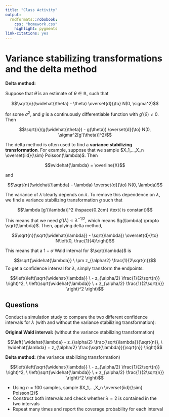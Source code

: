 ```yaml
---
title: "Class Activity"
output: 
  rmdformats::robobook:
    css: "homework.css"
    highlight: pygments
link-citations: yes
---
```


# Variance stabilizing transformations and the delta method

**Delta method:**

Suppose that $\widehat{\theta}$ is an estimate of $\theta \in \mathbb{R}$, such that 

$$\sqrt{n}(\widehat{\theta} - \theta) \overset{d}{\to} N(0, \sigma^2)$$

for some $\sigma^2$, and $g$ is a continuously differentiable function with $g'(\theta) \neq 0$. Then

$$\sqrt{n}(g(\widehat{\theta}) - g(\theta)) \overset{d}{\to} N(0, \sigma^2[g'(\theta)]^2)$$

The delta method is often used to find a **variance stabilizing transformation**. For example, suppose that we sample $X_1,...,X_n \overset{iid}{\sim} Poisson(\lambda)$. Then 

$$\widehat{\lambda} = \overline{X}$$

and 

$$\sqrt{n}(\widehat{\lambda} - \lambda) \overset{d}{\to} N(0, \lambda)$$

The variance of $\widehat{\lambda}$ clearly depends on $\lambda$. To remove this dependence on $\lambda$, we find a variance stabilizing transformation $g$ such that

$$\lambda [g'(\lambda)]^2 \hspace{0.2cm} \text{ is constant}$$

This means that we need $g'(\lambda) \propto \lambda^{-1/2}$, which means $g(\lambda) \propto \sqrt{\lambda}$. Then, applying delta method,

$$\sqrt{n}(\sqrt{\widehat{\lambda}} - \sqrt{\lambda}) \overset{d}{\to} N\left(0, \frac{1}{4}\right)$$

This means that a $1 - \alpha$ Wald interval for $\sqrt{\lambda}$ is

$$\sqrt{\widehat{\lambda}} \ \pm z_{\alpha/2} \frac{1}{2\sqrt{n}}$$
To get a confidence interval for $\lambda$, simply transform the endpoints:

$$\left(\left(\sqrt{\widehat{\lambda}} \ - z_{\alpha/2} \frac{1}{2\sqrt{n}} \right)^2, \ \left(\sqrt{\widehat{\lambda}} \ + z_{\alpha/2} \frac{1}{2\sqrt{n}} \right)^2 \right)$$

## Questions

Conduct a simulation study to compare the two different confidence intervals for $\lambda$ (with and without the variance stabilizing transformation):

**Original Wald interval:** (without the variance stabilizing transformation)

$$\left( \widehat{\lambda} - z_{\alpha/2} \frac{\sqrt{\lambda}}{\sqrt{n}}, \ \widehat{\lambda} + z_{\alpha/2} \frac{\sqrt{\lambda}}{\sqrt{n}} \right)$$

**Delta method:** (the variance stabilizing transformation)

$$\left(\left(\sqrt{\widehat{\lambda}} \ - z_{\alpha/2} \frac{1}{2\sqrt{n}} \right)^2, \ \left(\sqrt{\widehat{\lambda}} \ + z_{\alpha/2} \frac{1}{2\sqrt{n}} \right)^2 \right)$$

* Using $n = 100$ samples, sample $X_1,...,X_n \overset{iid}{\sim} Poisson(2)$
* Construct both intervals and check whether $\lambda = 2$ is contained in the two intervals
* Repeat many times and report the coverage probability for each interval





